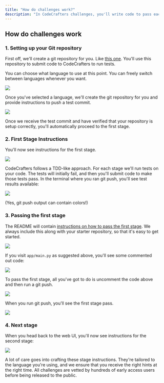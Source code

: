 ```yaml
---
title: "How do challenges work?"
description: "In CodeCrafters challenges, you'll write code to pass each stage and we'll verify your code submissions. Read more below to understand how exactly this works."
---
```


## How do challenges work

### 1. Setting up your Git repository

First off, we'll create a git repository for you. Like [this one](https://github.com/codecrafters-io/redis-starter-python). You'll use this repository to submit code to CodeCrafters to run tests.

You can choose what language to use at this point. You can freely switch between languages whenever you want.

<Frame>
  <img class="w-full" src="/img/setup.png" />
</Frame>

Once you've selected a language, we'll create the git repository for you and provide instructions to push a test commit.

<Frame>
  <img class="w-full" src="/img/setup-test-commit.png" />
</Frame>

Once we receive the test commit and have verified that your repository is setup correctly, you'll automatically proceed to the first stage.

### 2. First Stage Instructions

You'll now see instructions for the first stage.

<Frame>
  <img class="w-full" src="/img/bind-to-port.png" />
</Frame>

CodeCrafters follows a TDD-like approach. For each stage we'll run tests on your code. The tests will initially fail, and then you'll submit code to make those tests pass. In the terminal where you ran git push, you'll see test results available:

<Frame>
  <img class="w-full" src="/img/results-terminal.png" />
</Frame>

(Yes, git push output can contain colors!)

### 3. Passing the first stage

The README will contain [instructions on how to pass the first stage](https://github.com/codecrafters-io/redis-starter-python#passing-the-first-stage). We always include this along with your starter repository, so that it's easy to get started.

<Frame>
  <img class="w-full" src="/img/passing-first-stage.png" />
</Frame>

If you visit `app/main.py` as suggested above, you'll see some commented out code:

<Frame>
  <img class="w-full" src="/img/commented-out-code.png" />
</Frame>

To pass the first stage, all you've got to do is uncomment the code above and then run a git push.

<Frame>
  <img class="w-full" src="/img/git-push.png" />
</Frame>

When you run git push, you'll see the first stage pass.

<Frame>
  <img class="w-full" src="/img/first-stage-pass.png" />
</Frame>

### 4. Next stage

When you head back to the web UI, you'll now see instructions for the second stage:

<Frame>
  <img class="w-full" src="/img/respond-to-ping.png" />
</Frame>

A lot of care goes into crafting these stage instructions. They're tailored to the language you're using, and we ensure that you receive the right hints at the right time. All challenges are vetted by hundreds of early access users before being released to the public.
